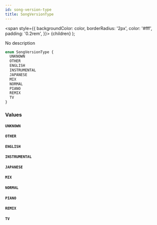 ```yaml
---
id: song-version-type
title: SongVersionType
---
```


<span
style={{
      backgroundColor: color,
      borderRadius: '2px',
      color: '#fff',
      padding: '0.2rem',
    }}>
{children}
</span>
);

No description

```graphql
enum SongVersionType {
  UNKNOWN
  OTHER
  ENGLISH
  INSTRUMENTAL
  JAPANESE
  MIX
  NORMAL
  PIANO
  REMIX
  TV
}
```

### Values

#### `UNKNOWN`

#### `OTHER`

#### `ENGLISH`

#### `INSTRUMENTAL`

#### `JAPANESE`

#### `MIX`

#### `NORMAL`

#### `PIANO`

#### `REMIX`

#### `TV`
